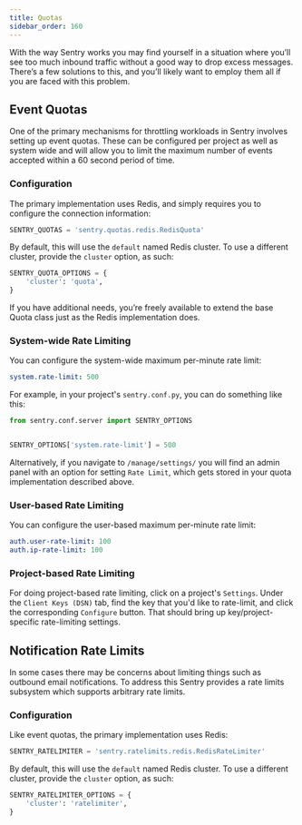 ```yaml
---
title: Quotas
sidebar_order: 160
---
```


With the way Sentry works you may find yourself in a situation where you’ll see too much inbound traffic without a good way to drop excess messages. There’s a few solutions to this, and you’ll likely want to employ them all if you are faced with this problem.

## Event Quotas

One of the primary mechanisms for throttling workloads in Sentry involves setting up event quotas. These can be configured per project as well as system wide and will allow you to limit the maximum number of events accepted within a 60 second period of time.

### Configuration

The primary implementation uses Redis, and simply requires you to configure the connection information:

```python
SENTRY_QUOTAS = 'sentry.quotas.redis.RedisQuota'
```

By default, this will use the `default` named Redis cluster. To use a different cluster, provide the `cluster` option, as such:

```python
SENTRY_QUOTA_OPTIONS = {
    'cluster': 'quota',
}
```

If you have additional needs, you’re freely available to extend the base Quota class just as the Redis implementation does.

### System-wide Rate Limiting

You can configure the system-wide maximum per-minute rate limit:

```yaml
system.rate-limit: 500
```

For example, in your project's `sentry.conf.py`, you can do something like this:

```python
from sentry.conf.server import SENTRY_OPTIONS


SENTRY_OPTIONS['system.rate-limit'] = 500
```

Alternatively, if you navigate to `/manage/settings/` you will find an admin panel with an option for setting `Rate Limit`, which gets stored in your quota implementation described above.

### User-based Rate Limiting

You can configure the user-based maximum per-minute rate limit:

```yaml
auth.user-rate-limit: 100
auth.ip-rate-limit: 100
```

### Project-based Rate Limiting

For doing project-based rate limiting, click on a project's `Settings`. Under the `Client Keys (DSN)` tab, find the key that you'd like to rate-limit, and click the corresponding `Configure` button. That should bring up key/project-specific rate-limiting settings.

## Notification Rate Limits

In some cases there may be concerns about limiting things such as outbound email notifications. To address this Sentry provides a rate limits subsystem which supports arbitrary rate limits.

### Configuration

Like event quotas, the primary implementation uses Redis:

```python
SENTRY_RATELIMITER = 'sentry.ratelimits.redis.RedisRateLimiter'
```

By default, this will use the `default` named Redis cluster. To use a different cluster, provide the `cluster` option, as such:

```python
SENTRY_RATELIMITER_OPTIONS = {
    'cluster': 'ratelimiter',
}
```
